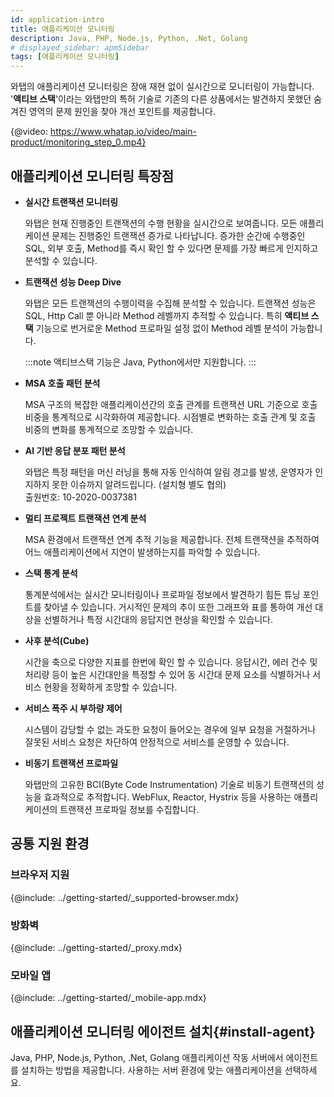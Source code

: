 ```yaml
---
id: application-intro
title: 애플리케이션 모니터링
description: Java, PHP, Node.js, Python, .Net, Golang
# displayed_sidebar: apmSidebar
tags: [애플리케이션 모니터링]
---
```



와탭의 애플리케이션 모니터링은 장애 재현 없이 실시간으로 모니터링이 가능합니다. '**액티브 스택**'이라는 와탭만의 특허 기술로 기존의 다른 상품에서는 발견하지 못했던 숨겨진 영역의 문제 원인을 찾아 개선 포인트를 제공합니다.

{@video: https://www.whatap.io/video/main-product/monitoring_step_0.mp4}

## 애플리케이션 모니터링 특장점

* **실시간 트랜잭션 모니터링**

  와탭은 현재 진행중인 트랜잭션의 수행 현황을 실시간으로 보여줍니다. 모든 애플리케이션 문제는 진행중인 트랜잭션 증가로 나타납니다. 증가한 순간에 수행중인 SQL, 외부 호출, Method를 즉시 확인 할 수 있다면 문제를 가장 빠르게 인지하고 분석할 수 있습니다.

* **트랜잭션 성능 Deep Dive**

  와탭은 모든 트랜잭션의 수행이력을 수집해 분석할 수 있습니다. 트랜잭션 성능은 SQL, Http Call 뿐 아니라 Method 레벨까지 추적할 수 있습니다. 특히 **액티브 스택** 기능으로 번거로운 Method 프로파일 설정 없이 Method 레벨 분석이 가능합니다. 

  :::note
  액티브스택 기능은 Java, Python에서만 지원합니다.
  :::

* **MSA 호출 패턴 분석**

  MSA 구조의 복잡한 애플리케이션간의 호출 관계를 트랜잭션 URL 기준으로 호출 비중을 통계적으로 시각화하여 제공합니다. 시점별로 변화하는 호출 관계 및 호출 비중의 변화를 통계적으로 조망할 수 있습니다.

* **AI 기반 응답 분포 패턴 분석**

  와탭은 특정 패턴을 머신 러닝을 통해 자동 인식하여 알림 경고를 발생, 운영자가 인지하지 못한 이슈까지 알려드립니다. (설치형 별도 협의)<br/>
  출원번호: 10-2020-0037381

* **멀티 프로젝트 트랜잭션 연계 분석**

  MSA 환경에서 트랜잭션 연계 추적 기능을 제공합니다. 전체 트랜잭션을 추적하여 어느 애플리케이션에서 지연이 발생하는지를 파악할 수 있습니다.

* **스택 통계 분석**

  통계분석에서는 실시간 모니터링이나 프로파일 정보에서 발견하기 힘든 튜닝 포인트를 찾아낼 수 있습니다. 거시적인 문제의 추이 또한 그래프와 표를 통하여 개선 대상을 선별하거나 특정 시간대의 응답지연 현상을 확인할 수 있습니다.

* **사후 분석(Cube)**

  시간을 축으로 다양한 지표를 한번에 확인 할 수 있습니다. 응답시간, 에러 건수 및 처리량 등이 높은 시간대만을 특정할 수 있어 동 시간대 문제 요소를 식별하거나 서비스 현황을 정확하게 조망할 수 있습니다.

* **서비스 폭주 시 부하량 제어**

  시스템이 감당할 수 없는 과도한 요청이 들어오는 경우에 일부 요청을 거절하거나 잘못된 서비스 요청은 차단하여 안정적으로 서비스를 운영할 수 있습니다.

* **비동기 트랜잭션 프로파일**

  와탭만의 고유한 BCI(Byte Code Instrumentation) 기술로 비동기 트랜잭션의 성능을 효과적으로 추적합니다. WebFlux, Reactor, Hystrix 등을 사용하는 애플리케이션의 트랜잭션 프로파일 정보를 수집합니다.

## 공통 지원 환경

### 브라우저 지원

{@include: ../getting-started/_supported-browser.mdx}

### 방화벽

{@include: ../getting-started/_proxy.mdx}  

### 모바일 앱

{@include: ../getting-started/_mobile-app.mdx}

## 애플리케이션 모니터링 에이전트 설치{#install-agent}

Java, PHP, Node.js, Python, .Net, Golang 애플리케이션 작동 서버에서 에이전트를 설치하는 방법을 제공합니다. 사용하는 서버 환경에 맞는 애플리케이션을 선택하세요.

<DocCardList />